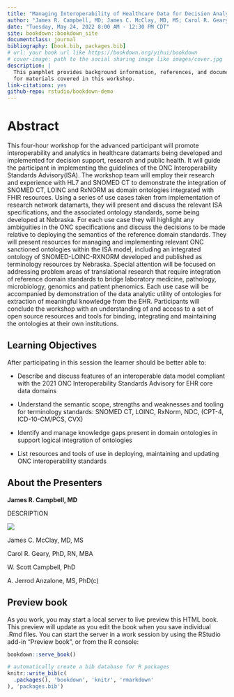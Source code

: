 ```yaml
--- 
title: "Managing Interoperability of Healthcare Data for Decision Analytics and Research"
author: "James R. Campbell, MD; James C. McClay, MD, MS; Carol R. Geary, PhD, RN, MBA; W. Scott Campbell, PhD; A. Jerrod Anzalone, MS"
date: "Tuesday, May 24, 2022 8:00 AM - 12:30 PM CDT"
site: bookdown::bookdown_site
documentclass: journal
bibliography: [book.bib, packages.bib]
# url: your book url like https://bookdown.org/yihui/bookdown
# cover-image: path to the social sharing image like images/cover.jpg
description: |
  This pamphlet provides background information, references, and documentation
  for materials covered in this workshop.
link-citations: yes
github-repo: rstudio/bookdown-demo
---
```


Abstract
==================

This four-hour workshop for the advanced participant will promote interoperability and analytics in healthcare datamarts being developed and implemented for decision support, research and public health. It will guide the participant in implementing the guidelines of the ONC Interoperability Standards Advisory(ISA). The workshop team will employ their research and experience with HL7 and SNOMED CT to demonstrate the integration of SNOMED CT, LOINC and RxNORM as domain ontologies integrated with FHIR resources. Using a series of use cases taken from implementation of research network datamarts, they will present and discuss the relevant ISA specifications, and the associated ontology standards, some being developed at Nebraska. For each use case they will highlight any ambiguities in the ONC specifications and discuss the decisions to be made relative to deploying the semantics of the reference domain standards. They will present resources for managing and implementing relevant ONC sanctioned ontologies within the ISA model, including an integrated ontology of SNOMED-LOINC-RXNORM developed and published as terminology resources by Nebraska. Special attention will be focused on addressing problem areas of translational research that require integration of reference domain standards to bridge laboratory medicine, pathology, microbiology, genomics and patient phenomics. Each use case will be accompanied by demonstration of the data analytic utility of ontologies for extraction of meaningful knowledge from the EHR. Participants will conclude the workshop with an understanding of and access to a set of open source resources and tools for binding, integrating and maintaining the ontologies at their own institutions.

Learning Objectives
------------------

After participating in this session the learner should be better able to:

* Describe and discuss features of an interoperable data model compliant with the 2021 ONC Interoperability Standards Advisory for EHR core data domains

* Understand the semantic scope, strengths and weaknesses and tooling for terminology standards: SNOMED CT, LOINC, RxNorm, NDC, (CPT-4, ICD-10-CM/PCS, CVX)

* Identify and manage knowledge gaps present in domain ontologies in support logical integration of ontologies

* List resources and tools of use in deploying, maintaining and updating ONC interoperability standards


About the Presenters
------------------

**James R. Campbell, MD**

DESCRIPTION

![](/Users/alfredanzalone/AMIA_Workshop_May_2022/assets/biography/jamescampbell.jpeg)

James C. McClay, MD, MS

Carol R. Geary, PhD, RN, MBA

W. Scott Campbell, PhD

A. Jerrod Anzalone, MS, PhD(c)


## Preview book

As you work, you may start a local server to live preview this HTML book. This preview will update as you edit the book when you save individual .Rmd files. You can start the server in a work session by using the RStudio add-in "Preview book", or from the R console:

```r
bookdown::serve_book()
```


```r
# automatically create a bib database for R packages
knitr::write_bib(c(
  .packages(), 'bookdown', 'knitr', 'rmarkdown'
), 'packages.bib')
```
